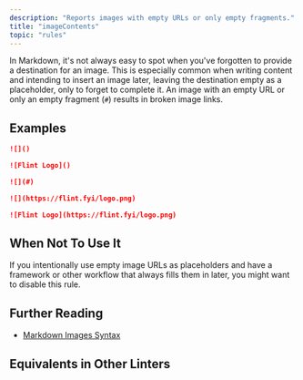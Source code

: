 ```yaml
---
description: "Reports images with empty URLs or only empty fragments."
title: "imageContents"
topic: "rules"
---
```



<RuleSummary plugin="md" rule="imageContents" />

In Markdown, it's not always easy to spot when you've forgotten to provide a destination for an image.
This is especially common when writing content and intending to insert an image later, leaving the destination empty as a placeholder, only to forget to complete it.
An image with an empty URL or only an empty fragment (`#`) results in broken image links.

## Examples

<Tabs>
<TabItem label="❌ Incorrect">

```markdown
![]()
```

```markdown
![Flint Logo]()
```

```markdown
![](#)
```

</TabItem>
<TabItem label="✅ Correct">

```markdown
![](https://flint.fyi/logo.png)
```

```markdown
![Flint Logo](https://flint.fyi/logo.png)
```

</TabItem>
</Tabs>

## When Not To Use It

If you intentionally use empty image URLs as placeholders and have a framework or other workflow that always fills them in later, you might want to disable this rule.

## Further Reading

- [Markdown Images Syntax](https://www.markdownguide.org/basic-syntax/#images-1)

## Equivalents in Other Linters

<RuleEquivalents pluginId="md" ruleId="imageContents" />
